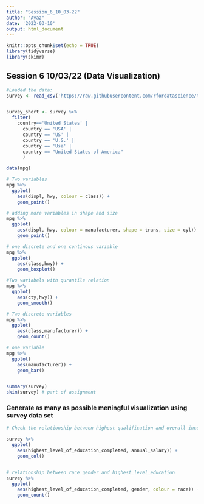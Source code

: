 ```yaml
---
title: "Session_6_10_03-22"
author: "Ayaz"
date: '2022-03-10'
output: html_document
---
```


```r
knitr::opts_chunk$set(echo = TRUE)
library(tidyverse)
library(skimr)

```

## Session 6 10/03/22 (Data Visualization)
```r
#Loaded the data:
survey <- read_csv('https://raw.githubusercontent.com/rfordatascience/tidytuesday/master/data/2021/2021-05-18/survey.csv')


survey_short <- survey %>% 
  filter(
    country=='United States' |
      country == 'USA' |
      country == 'US' |
      country == 'U.S.' |
      country == 'Usa' |
      country == "United States of America"
      )


```

```r
data(mpg)

# Two variables
mpg %>%
  ggplot(
    aes(displ, hwy, colour = class)) +
    geom_point()

# adding more variables in shape and size 
mpg %>%
  ggplot(
    aes(displ, hwy, colour = manufacturer, shape = trans, size = cyl)) +
    geom_point()

# one discrete and one continous variable    
mpg %>%
  ggplot(
    aes(class,hwy)) +
    geom_boxplot()

#Two variabels with qurantile relation
mpg %>%
  ggplot(
    aes(cty,hwy)) +
    geom_smooth()

# Two discrete variables 
mpg %>%
  ggplot(
    aes(class,manufacturer)) +
    geom_count()

# one variable
mpg %>%
  ggplot(
    aes(manufacturer)) +
    geom_bar()


summary(survey)
skim(survey) # part of assignment

```

### Generate as many as possible meningful visualization using survey data set 

```r
# Check the relationship between highest qualification and overall income of individual

survey %>%
  ggplot(
    aes(highest_level_of_education_completed, annual_salary)) +
    geom_col()


# relationship between race gender and highest_level_education
survey %>%
  ggplot(
    aes(highest_level_of_education_completed, gender, colour = race)) +
    geom_count()

```


